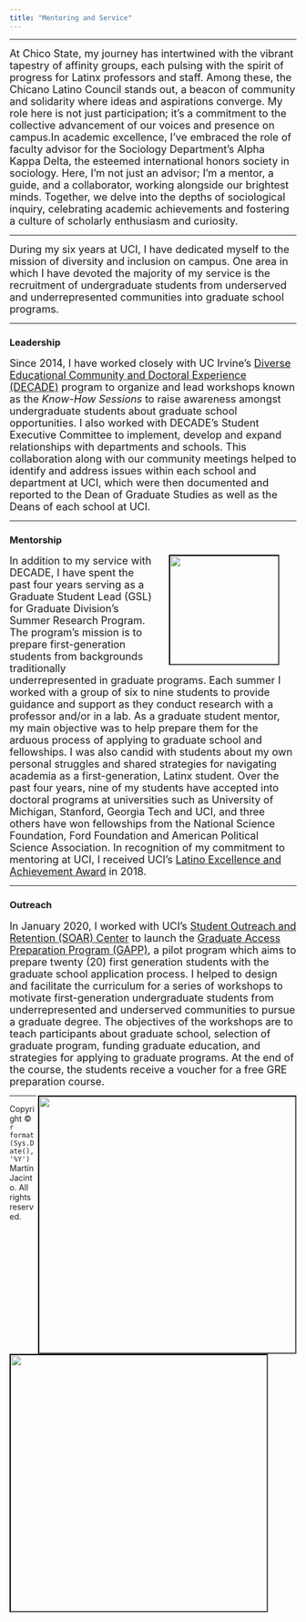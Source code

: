 ```yaml
---
title: "Mentoring and Service"
---
```

----

<font size="4">At Chico State, my journey has intertwined with the vibrant tapestry of affinity groups, each pulsing with the spirit of progress for Latinx professors and staff. Among these, the Chicano Latino Council stands out, a beacon of community and solidarity where ideas and aspirations converge. My role here is not just participation; it's a commitment to the collective advancement of our voices and presence on campus.In academic excellence, I've embraced the role of faculty advisor for the Sociology Department's Alpha Kappa Delta, the esteemed international honors society in sociology. Here, I'm not just an advisor; I'm a mentor, a guide, and a collaborator, working alongside our brightest minds. Together, we delve into the depths of sociological inquiry, celebrating academic achievements and fostering a culture of scholarly enthusiasm and curiosity.</font>

----

<font size="4">During my six years at UCI, I have dedicated myself to the mission of diversity and inclusion on campus. One area in which I have devoted the majority of my service is the recruitment of undergraduate students from underserved and underrepresented communities into graduate school programs.</font>

----

<h3>**Leadership**</h3>

<font size="4">Since 2014, I have worked closely with UC Irvine's [Diverse Educational Community and Doctoral Experience (DECADE)](https://grad.uci.edu/about-us/diversity/decade/index.php) program to organize and lead workshops known as the *Know-How Sessions* to raise awareness amongst undergraduate students about graduate school opportunities. I also worked with DECADE's Student Executive Committee to implement, develop and expand relationships with departments and schools. This collaboration along with our community meetings helped to identify and address issues within each school and department at UCI, which were then documented and reported to the Dean of Graduate Studies as well as the Deans of each school at UCI.</font>

----

<h3>**Mentorship**</h3>

<img align="right" src="images/lead1.jpeg" width="190px" HSPACE=30 style="border:black; border-width:2px; border-style:inset;"/>

<font size="4">In addition to my service with DECADE, I have spent the past four years serving as a Graduate Student Lead (GSL) for Graduate Division's Summer Research Program. The program’s mission is to prepare first-generation students from backgrounds traditionally underrepresented in graduate programs. Each summer I worked with a group of six to nine students to provide guidance and support as they conduct research with a professor and/or in a lab. As a graduate student mentor, my main objective was to help prepare them for the arduous process of applying to graduate school and fellowships. I was also candid with students about my own personal struggles and shared strategies for navigating academia as a first-generation, Latinx student. Over the past four years, nine of my students have accepted into doctoral programs at universities such as University of Michigan, Stanford, Georgia Tech and UCI, and three others have won fellowships from the National Science Foundation, Ford Foundation and American Political Science Association. In recognition of my commitment to mentoring at UCI, I received UCI's [Latino Excellence and Achievement Award](https://inclusion.uci.edu/action-plan/mentoring/latino-excellence-and-achievement-award/) in 2018.</font>

----

<h3>**Outreach**</h3> 

<font size="4">In January 2020, I worked with UCI's [Student Outreach and Retention (SOAR) Center](https://soar.uci.edu/) to launch the [Graduate Access Preparation Program (GAPP)](https://soar.uci.edu/gapp/), a pilot program which aims to prepare twenty (20) first generation students with the graduate school application process. I helped to design and facilitate the curriculum for a series of workshops to motivate first-generation undergraduate students from underrepresented and underserved communities to pursue a graduate degree. The objectives of the workshops are to teach participants about graduate school, selection of graduate program, funding graduate education, and strategies for applying to graduate programs. At the end of the course, the students receive a voucher for a free GRE preparation course.</font>

<img align="right" src="images/gapp1.jpg" width="450px" style="border:black; border-width:2px; border-style:inset;">

<img align="left" src="images/gapp2.jpg" width="450px" style="border:black; border-width:2px; border-style:inset;">

---
<p>Copyright &copy; `r format(Sys.Date(), '%Y')` Martín Jacinto. All rights reserved.</p>

